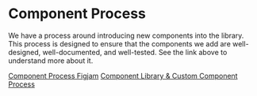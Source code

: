 # Component Process

We have a process around introducing new components into the library. This process is designed to ensure that the components we add are well-designed,
well-documented, and well-tested. See the link above to understand more about it.

[Component Process Figjam](https://www.figma.com/board/jRyvM0L4fWa8j1NmE5tZ7y/Component-Process)
[Component Library & Custom Component Process](https://docs.google.com/document/d/1VvnaEzl_IBSMBMmPdGMnkX1FScQWBs5D8QYY2NuS9GI/edit?tab=t.0#heading=h.2z05vt46ooti)
